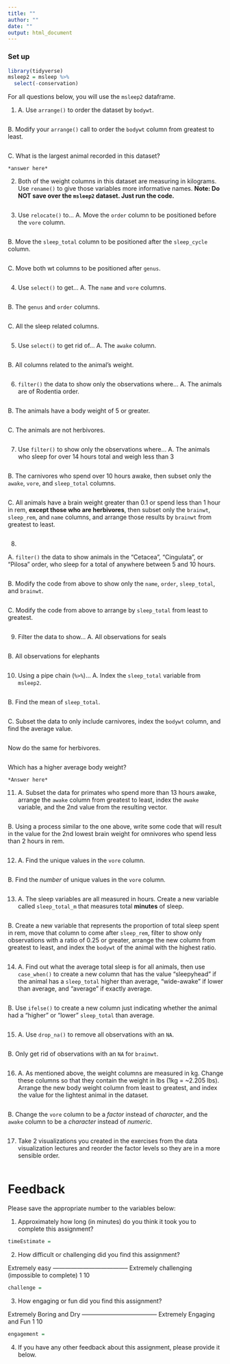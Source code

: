 ```yaml
---
title: ""
author: ""
date: ""
output: html_document
---
```


### Set up

```r
library(tidyverse)
msleep2 = msleep %>%
  select(-conservation)
```

For all questions below, you will use the `msleep2` dataframe.

1. 
  A. Use `arrange()` to order the dataset by `bodywt`.

```r

```

  B. Modify your `arrange()` call to order the `bodywt` column from greatest to least.

```r

```

  C. What is the largest animal recorded in this dataset?

    *answer here*

2. Both of the weight columns in this dataset are measuring in kilograms. Use `rename()` to give those variables more informative names. **Note: Do NOT save over the `msleep2` dataset. Just run the code.**

```r

```

3. Use `relocate()` to...
  A. Move the `order` column to be positioned before the `vore` column.

```r

```

  B. Move the `sleep_total` column to be positioned after the `sleep_cycle` column.

```r

```

  C. Move both wt columns to be positioned after `genus`.

```r

```

4. Use `select()` to get...
  A. The `name` and `vore` columns.

```r

```

  B. The `genus` and `order` columns.

```r

```

  C. All the sleep related columns.

```r

```

5. Use `select()` to get rid of...
  A. The `awake` column.

```r

```

  B. All columns related to the animal's weight.

```r

```

6. `filter()` the data to show only the observations where...
  A. The animals are of Rodentia order.

```r

```

  B. The animals have a body weight of 5 or greater.

```r

```

  C. The animals are not herbivores.

```r

```


7. Use `filter()` to show only the observations where...
  A. The animals who sleep for over 14 hours total and weigh less than 3

```r

```

  B. The carnivores who spend over 10 hours awake, then subset only the `awake`, `vore`, and `sleep_total` columns.

```r

```

  C. All animals have a brain weight greater than 0.1 or spend less than 1 hour in rem, **except those who are herbivores**, then subset only the `brainwt`, `sleep_rem`, and `name` columns, and arrange those results by `brainwt` from greatest to least.

```r

```

8. 

  A. `filter()` the data to show animals in the "Cetacea", "Cingulata", or "Pilosa" order, who sleep for a total of anywhere between 5 and 10 hours.

```r

```

  B. Modify the code from above to show only the `name`, `order`, `sleep_total`, and `brainwt`.

```r

```

  C. Modify the code from above to arrange by `sleep_total` from least to greatest.

```r

```

9. Filter the data to show...
  A. All observations for seals

```r

```

  B. All observations for elephants

```r

```

10. Using a pipe chain (`%>%`)...
  A. Index the `sleep_total` variable from `msleep2`.

```r

```

  B. Find the mean of `sleep_total`.

```r

```

  C. Subset the data to only include carnivores, index the `bodywt` column, and find the average value. 
  
```r

```
  
  
  Now do the same for herbivores. 
  
```r

```
  
  Which has a higher average body weight?

    *Answer here*

11.
  A. Subset the data for primates who spend more than 13 hours awake, arrange the `awake` column from greatest to least, index the `awake` variable, and the 2nd value from the resulting vector.

```r

```

  B. Using a process similar to the one above, write some code that will result in the value for the 2nd lowest brain weight for omnivores who spend less than 2 hours in rem.

```r

```

12. 
  A. Find the unique values in the `vore` column.

```r

```

  B. Find the *number* of unique values in the `vore` column.

```r

```

13. 
  A. The sleep variables are all measured in hours. Create a new variable called `sleep_total_m` that measures total **minutes** of sleep.

```r

```

  B. Create a new variable that represents the proportion of total sleep spent in rem, move that column to come after `sleep_rem`, filter to show only observations with a ratio of 0.25 or greater, arrange the new column from greatest to least, and index the `bodywt` of the animal with the highest ratio.

```r

```

14. 
  A. Find out what the average total sleep is for all animals, then use `case_when()` to create a new column that has the value "sleepyhead" if the animal has a `sleep_total` higher than average, "wide-awake" if lower than average, and "average" if exactly average.

```r

```

  B. Use `ifelse()` to create a new column just indicating whether the animal had a "higher" or "lower" `sleep_total` than average.

```r

```

15. 
  A. Use `drop_na()` to remove all observations with an `NA`.

```r

```

  B. Only get rid of observations with an `NA` for `brainwt`.

```r

```

16. 
  A. As mentioned above, the weight columns are measured in kg. Change these columns so that they contain the weight in lbs (1kg = ~2.205 lbs). Arrange the new body weight column from least to greatest, and index the value for the lightest animal in the dataset.

```r

```

  B. Change the `vore` column to be a *factor* instead of *character*, and the `awake` column to be a *character* instead of *numeric*.

```r

```

17. Take 2 visualizations you created in the exercises from the data visualization lectures and reorder the factor levels so they are in a more sensible order.

```r

```


# Feedback 

Please save the appropriate number to the variables below:

1. Approximately how long (in minutes) do you think it took you to complete this assignment?

```r
timeEstimate = 
```

2. How difficult or challenging did you find this assignment?

Extremely easy -------------------------------------- Extremely challenging 
                                                     (impossible to complete)
    1                                                           10
    
```r
challenge = 
```
    
    
3. How engaging or fun did you find this assignment?
  
Extremely Boring and Dry -------------------------------------- Extremely Engaging and Fun 
          1                                                                   10

```r
engagement = 
```

4. If you have any other feedback about this assignment, please provide it below.




